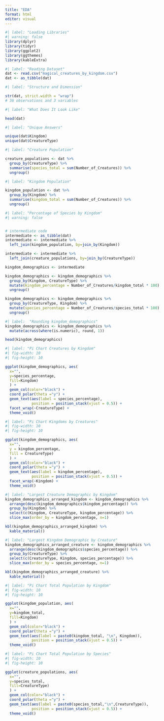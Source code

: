 ```yaml
---
title: "EDA"
format: html
editor: visual
---
```


```r
#| label: "Loading Libraries"
#| warning: false
library(dplyr)
library(tidyr)
library(ggplot2)
library(ggthemes)
library(kableExtra)
```

```r
#| label: "Reading Dataset"
dat <- read.csv("magical_creatures_by_kingdom.csv")
dat <- as_tibble(dat)
```

```r
#| label: "Structure and Dimension"

str(dat, strict.width = "wrap")
# 36 observations and 3 variables

```

```r
#| label: "What Does It Look Like"

head(dat)
```

```r
#| label: "Unique Answers"

unique(dat$Kingdom)
unique(dat$CreatureType)
```

```r
#| label: "Creature Population"

creature_populations <- dat %>%
  group_by(CreatureType) %>%
  summarise(species_total = sum(Number_of_Creatures)) %>%
  ungroup()
```

```r
#| label: "Kingdom Population"

kingdom_population <- dat %>%
  group_by(Kingdom) %>%
  summarise(kingdom_total = sum(Number_of_Creatures)) %>%
  ungroup()
```

```r
#| label: "Percentage of Species by Kingdom"
#| warning: false


# intermediate code
intermediate <- as_tibble(dat)
intermediate <- intermediate %>%
  left_join(kingdom_population, by=join_by(Kingdom))

intermediate <- intermediate %>%
  left_join(creature_populations, by=join_by(CreatureType))

kingdom_demographics <- intermediate

kingdom_demographics <- kingdom_demographics %>%
  group_by(Kingdom, CreatureType) %>%
  mutate(kingdom_percentage = Number_of_Creatures/kingdom_total * 100) %>%
  ungroup()

kingdom_demographics <- kingdom_demographics %>%
  group_by(CreatureType, Kingdom) %>%
  mutate(species_percentage = Number_of_Creatures/species_total * 100) %>%
  ungroup()
```

```r
#| label:  "Rounding kingdom_demographics"
kingdom_demographics <- kingdom_demographics %>%
  mutate(across(where(is.numeric), round, 1))

head(kingdom_demographics)
```

```r
#| label: "Pi Chart Creatures by Kingdom"
#| fig-width: 10
#| fig-height: 10

ggplot(kingdom_demographics, aes(
  x="",
  y=species_percentage,
  fill=Kingdom)
  ) +
  geom_col(color="black") +
  coord_polar(theta ="y") +
  geom_text(aes(label = species_percentage),
            position = position_stack(vjust = 0.5)) +
  facet_wrap(~CreatureType) +
  theme_void()
```

```r
#| label: "Pi Chart Kingdoms by Creatures"
#| fig-width: 10
#| fig-height: 10

ggplot(kingdom_demographics, aes(
  x="",
  y = kingdom_percentage,
  fill = CreatureType)
  ) +
  geom_col(color="black") +
  coord_polar(theta ="y") +
  geom_text(aes(label = kingdom_percentage),
            position = position_stack(vjust = 0.5)) +
  facet_wrap(~Kingdom) +
  theme_void()

```

```r
#| label: "Largest Creature Demographic by Kingdom"
kingdom_demographics_arranged_kingdom <- kingdom_demographics %>%
  arrange(desc(kingdom_demographics$kingdom_percentage)) %>%
  group_by(Kingdom) %>%
  select(c(Kingdom, CreatureType, kingdom_percentage)) %>%
  slice_max(order_by = kingdom_percentage, n=1)

kbl(kingdom_demographics_arranged_kingdom) %>%
  kable_material()
```

```r
#| label: "Largest Kingdom Demographic by Creature"
kingdom_demographics_arranged_creature <- kingdom_demographics %>%
  arrange(desc(kingdom_demographics$species_percentage)) %>%
  group_by(CreatureType) %>%
  select(c(CreatureType, Kingdom, species_percentage)) %>%
  slice_max(order_by = species_percentage, n=1)

kbl(kingdom_demographics_arranged_creature) %>%
  kable_material()
```

```r
#| label: "Pi Chart Total Population by Kingdom"
#| fig-width: 10
#| fig-height: 10

ggplot(kingdom_population, aes(
  x="",
  y=kingdom_total,
  fill=Kingdom)
  ) +
  geom_col(color="black") +
  coord_polar(theta ="y") +
  geom_text(aes(label = paste0(kingdom_total, "\n", Kingdom)),
            position = position_stack(vjust = 0.5)) +
  theme_void()
```

```r
#| label: "Pi Chart Total Population by Species"
#| fig-width: 10
#| fig-height: 10

ggplot(creature_populations, aes(
  x="",
  y=species_total,
  fill=CreatureType)
  ) +
  geom_col(color="black") +
  coord_polar(theta ="y") +
  geom_text(aes(label = paste0(species_total,"\n",CreatureType)),
            position = position_stack(vjust = 0.5)) +
  theme_void()
```
